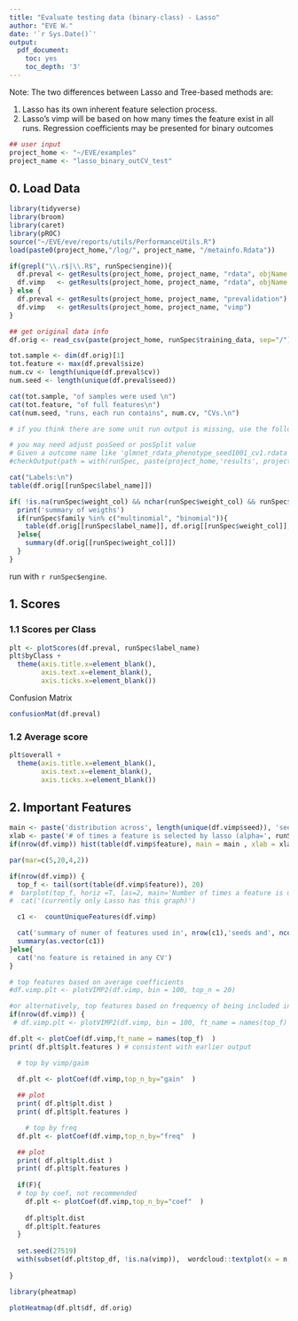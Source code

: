 ```yaml
---
title: "Evaluate testing data (binary-class) - Lasso"
author: "EVE W."
date: '`r Sys.Date()`'
output:
  pdf_document:
    toc: yes
    toc_depth: '3'
---
```


Note: The two differences between Lasso and Tree-based methods are:

1. Lasso has its own inherent feature selection process.
2. Lasso's vimp will be based on how many times the feature exist in all runs. Regression coefficients may be presented for binary outcomes
 

```r
## user input
project_home <- "~/EVE/examples"
project_name <- "lasso_binary_outCV_test"
```

## 0. Load Data
```r
library(tidyverse)
library(broom)
library(caret)
library(pROC)
source("~/EVE/eve/reports/utils/PerformanceUtils.R")
load(paste0(project_home,"/log/", project_name, "/metainfo.Rdata"))

if(grepl("\\.r$|\\.R$", runSpec$engine)){
  df.preval <- getResults(project_home, project_name, "rdata", objName = "df_pred")
  df.vimp   <- getResults(project_home, project_name, "rdata", objName = "df_vimp")
} else {
  df.preval <- getResults(project_home, project_name, "prevalidation")
  df.vimp   <- getResults(project_home, project_name, "vimp")
}

## get original data info
df.orig <- read_csv(paste(project_home, runSpec$training_data, sep="/"))

tot.sample <- dim(df.orig)[1]
tot.feature <- max(df.preval$size)
num.cv <- length(unique(df.preval$cv))
num.seed <- length(unique(df.preval$seed))

cat(tot.sample, "of samples were used \n")
cat(tot.feature, "of full features\n")
cat(num.seed, "runs, each run contains", num.cv, "CVs.\n")

# if you think there are some unit run output is missing, use the following to figure out which ones are missing; then you can check out their log output to see whether there are specific errors

# you may need adjust posSeed or posSplit value
# Given a outcome name like 'glmnet_rdata_phenotype_seed1001_cv1.rdata', and the function splitting the output name by '_', the index of seed value is 4, and that of cv split is 5. So there are posSeed=4, posSplit = 5 below.
#checkOutput(path = with(runSpec, paste(project_home,'results', project_name, sep='/')), pattern = paste( '\\.rdata', sep=''), posSeed=4, posSplit = 5 )

cat("Labels:\n")
table(df.orig[[runSpec$label_name]])

if( !is.na(runSpec$weight_col) && nchar(runSpec$weight_col) && runSpec$weight_col %in% colnames(df.orig)){
  print('summary of weigths')
  if(runSpec$family %in% c("multinomial", "binomial")){
    table(df.orig[[runSpec$label_name]], df.orig[[runSpec$weight_col]], useNA='ifany')
  }else{
    summary(df.orig[[runSpec$weight_col]])
  }
}
```

run with `r runSpec$engine`.

## 1. Scores

### 1.1 Scores per Class

```r
plt <- plotScores(df.preval, runSpec$label_name)
plt$byClass +
  theme(axis.title.x=element_blank(),
        axis.text.x=element_blank(),
        axis.ticks.x=element_blank())
```

Confusion Matrix
```r
confusionMat(df.preval)
```

### 1.2 Average score

```r
plt$overall +
  theme(axis.title.x=element_blank(),
        axis.text.x=element_blank(),
        axis.ticks.x=element_blank())
```


## 2. Important Features

```r
main <- paste('distribution across', length(unique(df.vimp$seed)), 'seed x', length(unique(df.vimp$cv)),'CV')
xlab <- paste('# of times a feature is selected by lasso (alpha=', runSpec$alpha,')')
if(nrow(df.vimp)) hist(table(df.vimp$feature), main = main , xlab = xlab)
```
 

```r
par(mar=c(5,20,4,2))

if(nrow(df.vimp)) {
  top_f <- tail(sort(table(df.vimp$feature)), 20)
#  barplot(top_f, horiz =T, las=2, main='Number of times a feature is used')
#  cat('(currently only Lasso has this graph)')

  c1 <-  countUniqueFeatures(df.vimp)

  cat('summary of numer of features used in', nrow(c1),'seeds and', ncol(c1),'CVs')
  summary(as.vector(c1))
}else{
  cat('no feature is retained in any CV')
}

```



```r
# top features based on average coefficients
#df.vimp.plt <- plotVIMP2(df.vimp, bin = 100, top_n = 20)

#or alternatively, top features based on frequency of being included in the model
if(nrow(df.vimp)) {
 # df.vimp.plt <- plotVIMP2(df.vimp, bin = 100, ft_name = names(top_f) )

df.plt <- plotCoef(df.vimp,ft_name = names(top_f)  )
print( df.plt$plt.features ) # consistent with earlier output  

  # top by vimp/gaim
  
  df.plt <- plotCoef(df.vimp,top_n_by="gain"  )

  ## plot
  print( df.plt$plt.dist ) 
  print( df.plt$plt.features )  

    # top by freq
  df.plt <- plotCoef(df.vimp,top_n_by="freq"  )

  ## plot
  print( df.plt$plt.dist )   
  print( df.plt$plt.features )  
  
  if(F){
  # top by coef, not recommended 
    df.plt <- plotCoef(df.vimp,top_n_by="coef"  )
  
    df.plt$plt.dist 
    df.plt$plt.features  
  }
  
  set.seed(27519)
  with(subset(df.plt$top_df, !is.na(vimp)),  wordcloud::textplot(x = n, y = vimp, words=feature, show.lines = T, new=T, xlab= 'Frequency (summed across CVs/seeds)', ylab = "Gain (averaged across seeds)", xlim=c(0, max(n)), ylim=range(vimp), main=paste('top', length(unique(feature)),'features') ))
  
}
```


```r
library(pheatmap)

plotHeatmap(df.plt$df, df.orig)
```






